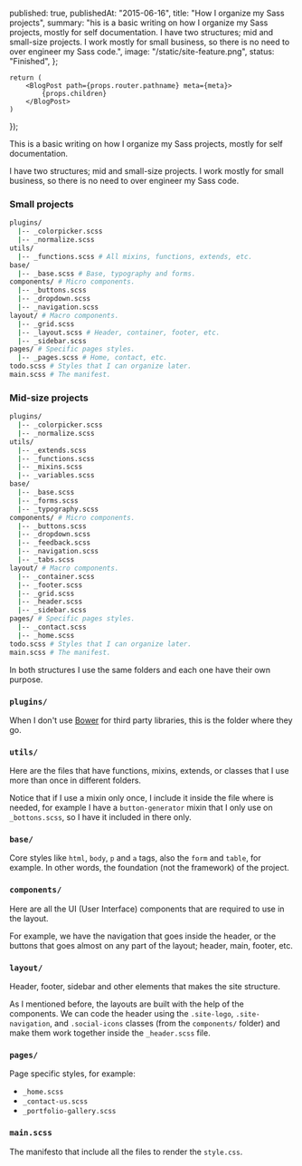 
  published: true,
  publishedAt: "2015-06-16",
  title: "How I organize my Sass projects",
  summary:
    "his is a basic writing on how I organize my Sass projects, mostly for self documentation. I have two structures; mid and small-size projects. I work mostly for small business, so there is no need to over engineer my Sass code.",
  image: "/static/site-feature.png",
  status: "Finished",
};

    return (
        <BlogPost path={props.router.pathname} meta={meta}>
            {props.children}
        </BlogPost>
    )
});

This is a basic writing on how I organize my Sass projects, mostly for self documentation.

I have two structures; mid and small-size projects. I work mostly for small business, so there is no need to over engineer my Sass code.

### Small projects

```bash
plugins/
  |-- _colorpicker.scss
  |-- _normalize.scss
utils/
  |-- _functions.scss # All mixins, functions, extends, etc.
base/
  |-- _base.scss # Base, typography and forms.
components/ # Micro components.
  |-- _buttons.scss
  |-- _dropdown.scss
  |-- _navigation.scss
layout/ # Macro components.
  |-- _grid.scss
  |-- _layout.scss # Header, container, footer, etc.
  |-- _sidebar.scss
pages/ # Specific pages styles.
  |-- _pages.scss # Home, contact, etc.
todo.scss # Styles that I can organize later.
main.scss # The manifest.
```

### Mid-size projects

```bash
plugins/
  |-- _colorpicker.scss
  |-- _normalize.scss
utils/
  |-- _extends.scss
  |-- _functions.scss
  |-- _mixins.scss
  |-- _variables.scss
base/
  |-- _base.scss
  |-- _forms.scss
  |-- _typography.scss
components/ # Micro components.
  |-- _buttons.scss
  |-- _dropdown.scss
  |-- _feedback.scss
  |-- _navigation.scss
  |-- _tabs.scss
layout/ # Macro components.
  |-- _container.scss
  |-- _footer.scss
  |-- _grid.scss
  |-- _header.scss
  |-- _sidebar.scss
pages/ # Specific pages styles.
  |-- _contact.scss
  |-- _home.scss
todo.scss # Styles that I can organize later.
main.scss # The manifest.
```

In both structures I use the same folders and each one have their own purpose.

### `plugins/`

When I don't use [Bower](http://bower.co) for third party libraries, this is the folder where they go.

### `utils/`

Here are the files that have functions, mixins, extends, or classes that I use more than once in different folders.

Notice that if I use a mixin only once, I include it inside the file where is needed, for example I have a `button-generator` mixin that I only use on `_bottons.scss`, so I have it included in there only.

### `base/`

Core styles like `html`, `body`, `p` and `a` tags, also the `form` and `table`, for example. In other words, the foundation (not the framework) of the project.

### `components/`

Here are all the <abbr>UI</abbr> (User Interface) components that are required to use in the layout.

For example, we have the navigation that goes inside the header, or the buttons that goes almost on any part of the layout; header, main, footer, etc.

### `layout/`

Header, footer, sidebar and other elements that makes the site structure.

As I mentioned before, the layouts are built with the help of the components. We can code the header using the `.site-logo`, `.site-navigation`, and `.social-icons` classes (from the `components/` folder) and make them work together inside the `_header.scss` file.

### `pages/`

Page specific styles, for example:

- `_home.scss`
- `_contact-us.scss`
- `_portfolio-gallery.scss`

### `main.scss`

The manifesto that include all the files to render the `style.css`.
